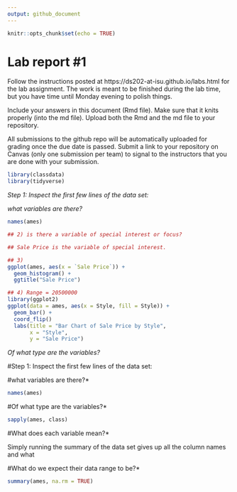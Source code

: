 ```yaml
---
output: github_document
---
```


<!-- README.md is generated from README.Rmd. Please edit the README.Rmd file -->


```r
knitr::opts_chunk$set(echo = TRUE)
```

# Lab report #1

Follow the instructions posted at https://ds202-at-isu.github.io/labs.html for the lab assignment. The work is meant to be finished during the lab time, but you have time until Monday evening to polish things.

Include your answers in this document (Rmd file). Make sure that it knits properly (into the md file). Upload both the Rmd and the md file to your repository.  

All submissions to the github repo will be automatically uploaded for grading once the due date is passed.
Submit a link to your repository on Canvas (only one submission per team) to signal to the instructors that you are done with your submission.

```R

library(classdata)
library(tidyverse)

```


*Step 1: Inspect the first few lines of the data set:*

*what variables are there?*

```R
names(ames)
```


```r
## 2) is there a variable of special interest or focus?

## Sale Price is the variable of special interest.
```
```r
## 3)
ggplot(ames, aes(x = `Sale Price`)) + 
  geom_histogram() +
  ggtitle("Sale Price")
```

```r
## 4) Range = 20500000
library(ggplot2)
ggplot(data = ames, aes(x = Style, fill = Style)) +
  geom_bar() +
  coord_flip()
  labs(title = "Bar Chart of Sale Price by Style",
       x = "Style",
       y = "Sale Price")

```



*Of what type are the variables?*

#Step 1: Inspect the first few lines of the data set:

#what variables are there?*
```R
names(ames)
```
#Of what type are the variables?*


```R
sapply(ames, class)
```
#What does each variable mean?*



  Simply running the summary of the data set gives up all the column names and what

#What do we expect their data range to be?*
```R

summary(ames, na.rm = TRUE)

```

